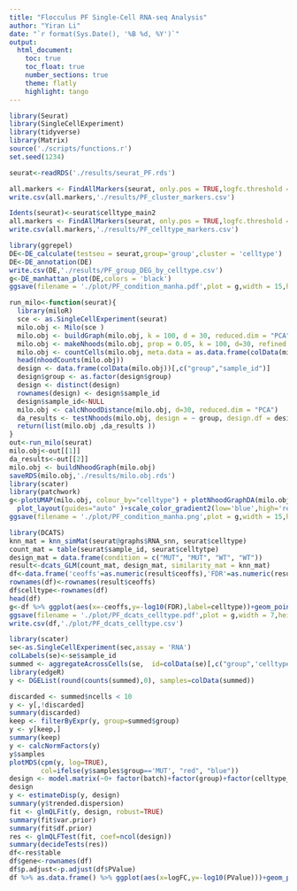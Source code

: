 ```yaml
---
title: "Flocculus PF Single-Cell RNA-seq Analysis"
author: "Yiran Li"
date: "`r format(Sys.Date(), '%B %d, %Y')`"
output: 
  html_document:
    toc: true
    toc_float: true
    number_sections: true
    theme: flatly
    highlight: tango
---
```


```r
library(Seurat)
library(SingleCellExperiment)
library(tidyverse)
library(Matrix)
source('./scripts/functions.r')
set.seed(1234)
```

```r
seurat<-readRDS('./results/seurat_PF.rds')
```
```r
all.markers <- FindAllMarkers(seurat, only.pos = TRUE,logfc.threshold = 0.5,min.pct = 0.4,test.use = "wilcox")
write.csv(all.markers,'./results/PF_cluster_markers.csv')
```
```r
Idents(seurat)<-seurat$celltype_main2
all.markers <- FindAllMarkers(seurat, only.pos = TRUE,logfc.threshold = 0.5,min.pct = 0.4,test.use = "wilcox")
write.csv(all.markers,'./results/PF_celltype_markers.csv')
```
```r
library(ggrepel)
DE<-DE_calculate(testseu = seurat,group='group',cluster = 'celltype')
DE<-DE_annotation(DE)
write.csv(DE,'./results/PF_group_DEG_by_celltype.csv')
g<-DE_manhattan_plot(DE,colors = 'black')
ggsave(filename = './plot/PF_condition_manha.pdf',plot = g,width = 15,height = 10)
```

```r
run_milo<-function(seurat){
  library(miloR)
  sce <- as.SingleCellExperiment(seurat)
  milo.obj <- Milo(sce )
  milo.obj <- buildGraph(milo.obj, k = 100, d = 30, reduced.dim = "PCA")
  milo.obj <- makeNhoods(milo.obj, prop = 0.05, k = 100, d=30, refined = TRUE, reduced_dims = "PCA")
  milo.obj <- countCells(milo.obj, meta.data = as.data.frame(colData(milo.obj)), sample="sample_id")
  head(nhoodCounts(milo.obj))
  design <- data.frame(colData(milo.obj))[,c("group","sample_id")]
  design$group <- as.factor(design$group) 
  design <- distinct(design)
  rownames(design) <- design$sample_id
  design$sample_id<-NULL
  milo.obj <- calcNhoodDistance(milo.obj, d=30, reduced.dim = "PCA")
  da_results <- testNhoods(milo.obj, design = ~ group, design.df = design)
  return(list(milo.obj ,da_results ))
}
out<-run_milo(seurat)
milo.obj<-out[[1]]
da_results<-out[[2]]
milo.obj <- buildNhoodGraph(milo.obj)
saveRDS(milo.obj,'./results/milo.obj.rds')
library(scater)
library(patchwork)
g<-plotUMAP(milo.obj, colour_by="celltype") + plotNhoodGraphDA(milo.obj, da_results, alpha=1) +
  plot_layout(guides="auto" )+scale_color_gradient2(low='blue',high='red')
ggsave(filename = './plot/PF_condition_manha.png',plot = g,width = 15,height = 7)
```


```r
library(DCATS)
knn_mat = knn_simMat(seurat@graphs$RNA_snn, seurat$celltype)
count_mat = table(seurat$sample_id, seurat$celltytpe)
design_mat = data.frame(condition = c("MUT", "MUT", "WT", "WT"))
result<-dcats_GLM(count_mat, design_mat, similarity_mat = knn_mat)
df<-data.frame('ceoffs'=as.numeric(result$ceoffs),'FDR'=as.numeric(result$fdr))
rownames(df)<-rownames(result$ceoffs)
df$celltype<-rownames(df)
head(df)
g<-df %>% ggplot(aes(x=-ceoffs,y=-log10(FDR),label=celltype))+geom_point()+geom_text_repel()+xlim(-2,2)+theme_classic()+geom_hline(yintercept = -log10(0.1))+geom_vline(xintercept = 0)+ylim(0,3)
ggsave(filename = './plot/PF_dcats_celltype.pdf',plot = g,width = 7,height = 7)
write.csv(df,'./plot/PF_dcats_celltype.csv')
```

```r
library(scater)
se<-as.SingleCellExperiment(sec,assay = 'RNA')
colLabels(se)<-se$sample_id
summed <- aggregateAcrossCells(se,  id=colData(se)[,c("group",'celltype', "sample_id")])
library(edgeR)
y <- DGEList(round(counts(summed),0), samples=colData(summed))

discarded <- summed$ncells < 10
y <- y[,!discarded]
summary(discarded)
keep <- filterByExpr(y, group=summed$group)
y <- y[keep,]
summary(keep)
y <- calcNormFactors(y)
y$samples
plotMDS(cpm(y, log=TRUE), 
        col=ifelse(y$samples$group=='MUT', "red", "blue"))
design <- model.matrix(~0+ factor(batch)+factor(group)+factor(celltype_main1), y$samples)
design
y <- estimateDisp(y, design)
summary(y$trended.dispersion)
fit <- glmQLFit(y, design, robust=TRUE)
summary(fit$var.prior)
summary(fit$df.prior)
res <- glmQLFTest(fit, coef=ncol(design))
summary(decideTests(res))
df<-res$table
df$gene<-rownames(df)
df$p.adjust<-p.adjust(df$PValue)
df %>% as.data.frame() %>% ggplot(aes(x=logFC,y=-log10(PValue)))+geom_point()
```
